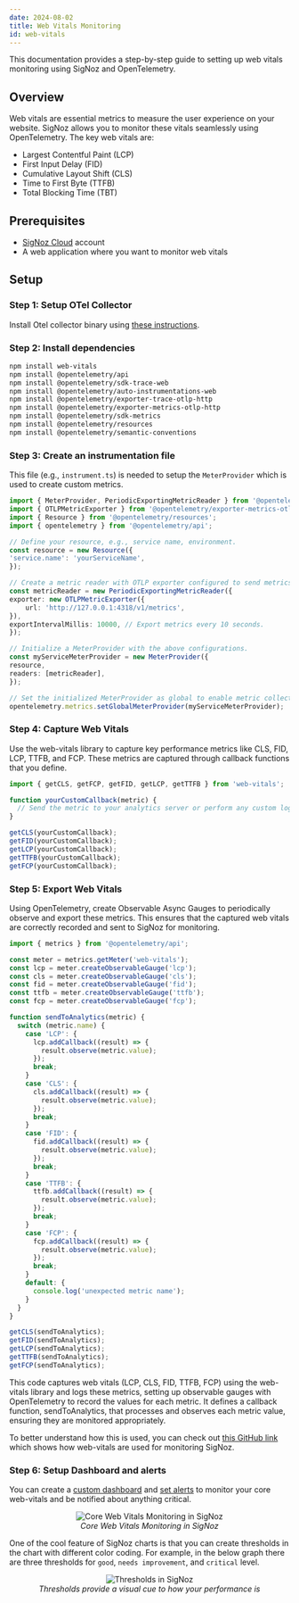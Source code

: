 ```yaml
---
date: 2024-08-02
title: Web Vitals Monitoring
id: web-vitals
---
```



This documentation provides a step-by-step guide to setting up web vitals monitoring using SigNoz and OpenTelemetry.

## Overview
Web vitals are essential metrics to measure the user experience on your website. SigNoz allows you to monitor these vitals seamlessly using OpenTelemetry. The key web vitals are:
- Largest Contentful Paint (LCP)
- First Input Delay (FID)
- Cumulative Layout Shift (CLS)
- Time to First Byte (TTFB)
- Total Blocking Time (TBT)

## Prerequisites
- [SigNoz Cloud](https://signoz.io/teams/) account
- A web application where you want to monitor web vitals

## Setup

### Step 1: Setup OTel Collector
Install Otel collector binary using [these instructions](https://signoz.io/docs/tutorial/opentelemetry-binary-usage-in-virtual-machine/).

### Step 2: Install dependencies

```sh
npm install web-vitals
npm install @opentelemetry/api
npm install @opentelemetry/sdk-trace-web
npm install @opentelemetry/auto-instrumentations-web
npm install @opentelemetry/exporter-trace-otlp-http
npm install @opentelemetry/exporter-metrics-otlp-http
npm install @opentelemetry/sdk-metrics
npm install @opentelemetry/resources
npm install @opentelemetry/semantic-conventions
```

### Step 3: Create an instrumentation file

This file (e.g., `instrument.ts`) is needed to setup the `MeterProvider` which is used to create custom metrics.

```ts
import { MeterProvider, PeriodicExportingMetricReader } from '@opentelemetry/sdk-metrics';
import { OTLPMetricExporter } from '@opentelemetry/exporter-metrics-otlp-http';
import { Resource } from '@opentelemetry/resources';
import { opentelemetry } from '@opentelemetry/api';

// Define your resource, e.g., service name, environment.
const resource = new Resource({
'service.name': 'yourServiceName',
});

// Create a metric reader with OTLP exporter configured to send metrics to a local collector.
const metricReader = new PeriodicExportingMetricReader({
exporter: new OTLPMetricExporter({
    url: 'http://127.0.0.1:4318/v1/metrics',
}),
exportIntervalMillis: 10000, // Export metrics every 10 seconds.
});

// Initialize a MeterProvider with the above configurations.
const myServiceMeterProvider = new MeterProvider({
resource,
readers: [metricReader],
});

// Set the initialized MeterProvider as global to enable metric collection across the app.
opentelemetry.metrics.setGlobalMeterProvider(myServiceMeterProvider);

```
### Step 4: Capture Web Vitals
Use the web-vitals library to capture key performance metrics like CLS, FID, LCP, TTFB, and FCP. 
These metrics are captured through callback functions that you define.

```ts
import { getCLS, getFCP, getFID, getLCP, getTTFB } from 'web-vitals';

function yourCustomCallback(metric) {
  // Send the metric to your analytics server or perform any custom logic
}

getCLS(yourCustomCallback);
getFID(yourCustomCallback);
getLCP(yourCustomCallback);
getTTFB(yourCustomCallback);
getFCP(yourCustomCallback);

```

### Step 5: Export Web Vitals
Using OpenTelemetry, create Observable Async Gauges to periodically observe and export these metrics. 
This ensures that the captured web vitals are correctly recorded and sent to SigNoz for monitoring.

```ts
import { metrics } from '@opentelemetry/api';

const meter = metrics.getMeter('web-vitals');
const lcp = meter.createObservableGauge('lcp');
const cls = meter.createObservableGauge('cls');
const fid = meter.createObservableGauge('fid');
const ttfb = meter.createObservableGauge('ttfb');
const fcp = meter.createObservableGauge('fcp');

function sendToAnalytics(metric) {
  switch (metric.name) {
    case 'LCP': {
      lcp.addCallback((result) => {
        result.observe(metric.value);
      });
      break;
    }
    case 'CLS': {
      cls.addCallback((result) => {
        result.observe(metric.value);
      });
      break;
    }
    case 'FID': {
      fid.addCallback((result) => {
        result.observe(metric.value);
      });
      break;
    }
    case 'TTFB': {
      ttfb.addCallback((result) => {
        result.observe(metric.value);
      });
      break;
    }
    case 'FCP': {
      fcp.addCallback((result) => {
        result.observe(metric.value);
      });
      break;
    }
    default: {
      console.log('unexpected metric name');
    }
  }
}

getCLS(sendToAnalytics);
getFID(sendToAnalytics);
getLCP(sendToAnalytics);
getTTFB(sendToAnalytics);
getFCP(sendToAnalytics);
```

This code captures web vitals (LCP, CLS, FID, TTFB, FCP) using the web-vitals library and logs these metrics, 
setting up observable gauges with OpenTelemetry to record the values for each metric. It defines a callback function, 
sendToAnalytics, that processes and observes each metric value, ensuring they are monitored appropriately.

To better understand how this is used, you can check out [this GitHub link](https://github.com/SigNoz/signoz/pull/4579/files#diff-f8c6adf20de182a86841534a8c156a960598635717c63b17a4be45ec8d340193) which shows how web-vitals are used 
for monitoring SigNoz.

### Step 6: Setup Dashboard and alerts
You can create a [custom dashboard](https://signoz.io/docs/userguide/manage-dashboards/#steps-to-create-a-custom-dashboard) and [set alerts](https://signoz.io/docs/setup-alerts-notification/)
to monitor your core web-vitals and be notified about anything critical.

<figure data-zoomable align='center'>
<img className="box-shadowed-image" src="/img/events/launch-week-1/web-vitals.webp" alt="Core Web Vitals Monitoring in SigNoz"/>
<figcaption><i>Core Web Vitals Monitoring in SigNoz </i></figcaption>
</figure>

One of the cool feature of SigNoz charts is that you can create thresholds in the chart with different color coding. For example, in the below graph there are three thresholds for `good`, `needs improvement`, and `critical` level.

<figure data-zoomable align='center'>
<img className="box-shadowed-image" src="/img/events/launch-week-1/thresholds-chart.webp" alt="Thresholds in SigNoz"/>
<figcaption><i>Thresholds provide a visual cue to how your performance is </i></figcaption>
</figure>




